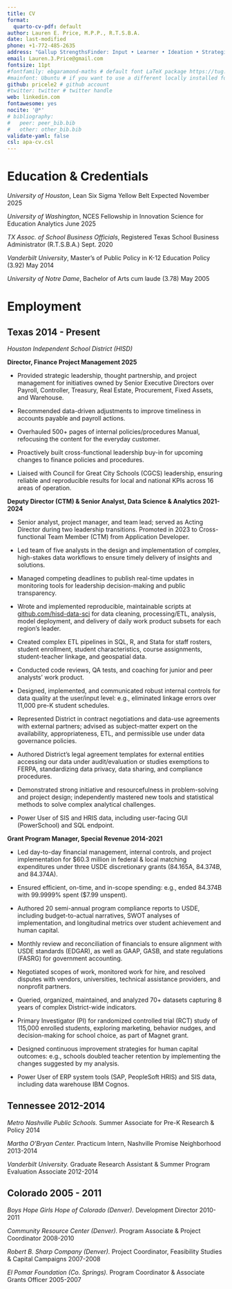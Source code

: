 ```yaml
---
title: CV
format:
  quarto-cv-pdf: default
author: Lauren E. Price, M.P.P., R.T.S.B.A.
date: last-modified
phone: +1-772-485-2635
address: "Gallup StrengthsFinder: Input • Learner • Ideation • Strategic • Intellection"
email: Lauren.3.Price@gmail.com
fontsize: 11pt
#fontfamily: ebgaramond-maths # default font LaTeX package https://tug.org/FontCatalogue/about.html
#mainfont: Ubuntu # if you want to use a different locally installed font
github: pricele2 # github account
#twitter: twitter # twitter handle
web: linkedin.com 
fontawesome: yes
nocite: '@*'
# bibliography: 
#   peer: peer_bib.bib
#   other: other_bib.bib
validate-yaml: false
csl: apa-cv.csl
---
```


# Education & Credentials
*University of Houston*, Lean Six Sigma Yellow Belt  \hfill Expected November 2025 

*University of Washington*, NCES Fellowship in Innovation Science for Education Analytics  \hfill June 2025

*TX Assoc. of School Business Officials*, Registered Texas School Business Administrator (R.T.S.B.A.) \hfill Sept. 2020

*Vanderbilt University*, Master's of Public Policy in K-12 Education Policy (3.92) \hfill May 2014

*University of Notre Dame*, Bachelor of Arts cum laude (3.78) \hfill May 2005

# Employment

## **Texas \hfill 2014 - Present**

*Houston Independent School District (HISD)* 

**Director, Finance Project Management \hfill 2025 **

- Provided strategic leadership, thought partnership, and project management for initiatives owned by Senior Executive Directors over Payroll, Controller, Treasury, Real Estate, Procurement, Fixed Assets, and Warehouse.

- Recommended data-driven adjustments to improve timeliness in accounts payable and payroll actions.

- Overhauled 500+ pages of internal policies/procedures Manual, refocusing the content for the everyday customer. 

- Proactively built cross-functional leadership buy-in for upcoming changes to finance policies and procedures. 

- Liaised with Council for Great City Schools (CGCS) leadership, ensuring reliable and reproducible results for local and national KPIs across 16 areas of operation.

**Deputy Director (CTM) & Senior Analyst, Data Science & Analytics \hfill 2021-2024 **

- Senior analyst, project manager, and team lead; served as Acting Director during two leadership transitions. Promoted in 2023 to Cross-functional Team Member (CTM) from Application Developer. 

- Led team of five analysts in the design and implementation of complex, high-stakes data workflows to ensure timely delivery of insights and solutions. 

- Managed competing deadlines to publish real-time updates in monitoring tools for leadership decision-making and public transparency.

- Wrote and implemented reproducible, maintainable scripts at [github.com/hisd-data-sci](https://github.com/hisd-data-sci) for data cleaning, processing/ETL, analysis, model deployment, and delivery of daily work product subsets for each region's leader.

- Created complex ETL pipelines in SQL, R, and Stata for staff rosters, student enrollment, student characteristics, course assignments, student-teacher linkage, and geospatial data.

- Conducted code reviews, QA tests, and coaching for junior and peer analysts’ work product.

- Designed, implemented, and communicated robust internal controls for data quality at the user/input level: e.g., eliminated linkage errors over 11,000 pre-K student schedules.

- Represented District in contract negotiations and data-use agreements with external partners; advised as subject-matter expert on the availability, appropriateness, ETL, and permissible use under data governance policies.

- Authored District's legal agreement templates for external entities accessing our data under audit/evaluation or studies exemptions to FERPA, standardizing data privacy, data sharing, and compliance procedures.

- Demonstrated strong initiative and resourcefulness in problem-solving and project design; independently mastered new tools and statistical methods to solve complex analytical challenges.

- Power User of SIS and HRIS data, including user-facing GUI (PowerSchool) and SQL endpoint.

**Grant Program Manager, Special Revenue \hfill 2014-2021**

- Led day-to-day financial management, internal controls, and project implementation for $60.3 million in federal & local matching expenditures under three USDE discretionary grants (84.165A, 84.374B, and 84.374A).

- Ensured efficient, on-time, and in-scope spending: e.g., ended 84.374B with 99.9999% spent ($7.99 unspent).

- Authored 20 semi-annual program compliance reports to USDE, including budget-to-actual narratives, SWOT analyses of implementation, and longitudinal metrics over student achievement and human capital.

- Monthly review and reconciliation of financials to ensure alignment with USDE standards (EDGAR), as well as GAAP, GASB, and state regulations (FASRG) for government accounting.

- Negotiated scopes of work, monitored work for hire, and resolved disputes with vendors, universities, technical assistance providers, and nonprofit partners. 

- Queried, organized, maintained, and analyzed 70+ datasets capturing 8 years of complex District-wide indicators.

- Primary Investigator (PI) for randomized controlled trial (RCT) study of 115,000 enrolled students, exploring marketing, behavior nudges, and decision-making for school choice, as part of Magnet grant. 

- Designed continuous improvement strategies for human capital outcomes: e.g., schools doubled teacher retention by implementing the changes suggested by my analysis.

- Power User of ERP system tools (SAP, PeopleSoft HRIS) and SIS data, including data warehouse IBM Cognos.

## **Tennessee \hfill 2012-2014**

*Metro Nashville Public Schools.* Summer Associate for Pre-K Research & Policy \hfill 2014

<!-- - Policy research, forecasting, and strategy recommendations for the expansion of access to pre-kindergarten across Metro Nashville and Davidson County. -->

*Martha O'Bryan Center.* Practicum Intern, Nashville Promise Neighborhood \hfill 2013-2014

<!-- - Volunteer professional placement, focused on children and families served by center. -->

*Vanderbilt University.* Graduate Research Assistant & Summer Program Evaluation Associate \hfill 2012-2014

<!-- - Multiple research and professional projects and roles, outlined in detail [online](https://www.linkedin.com/in/lauren-e-price-mpp/details/projects/) -->

## **Colorado \hfill 2005 - 2011**
*Boys Hope Girls Hope of Colorado (Denver).* Development Director \hfill 2010-2011

<!-- - Planned and implemented a diversified fund development program. -->

<!-- - Exceeded by 14% our goal for year-end direct mail campaign.  -->

<!-- - Executed successful special event fundraiser that netted 29% over previous year. -->

<!-- - Wrote logic model articulating the organization's youth development programming, integrating social science research on risk factors for dropout and juvenile delinquency.  -->

*Community Resource Center (Denver).* Program Associate & Project Coordinator \hfill 2008-2010

<!-- - Project-managed the creation of the Colorado Common Grant Report, coordinating 60+ individuals across the state through seven working committees over ten months.  -->

<!-- - Raised and managed annual budget of $155,000 from 13 foundation funders and multiple earned-revenue sources. -->

<!-- - Managed internal team of 3 plus a half-dozen part-time contractors.  -->

<!-- - Promoted with title bump in 2010 to run the Rural Philanthropy Days program, the organization's signature event.  -->

*Robert B. Sharp Company (Denver).* Project Coordinator, Feasibility Studies \& Capital Campaigns \hfill 2007-2008

<!-- - Implemented project management systems to support feasibility studies on $410 million in client projects. -->

<!-- - Conducted extensive OSINT profiling on individuals, foundations, government entities, and other private funding sources for nonprofit clients across a wide variety of causes. -->

<!-- - Wrote and managed client grants for annual fund, capital, and capacity building needs. -->

<!-- - Drafted mixed-method findings for senior leadership's strategy recommendations. -->

*El Pomar Foundation (Co. Springs).* Program Coordinator & Associate Grants Officer \hfill 2005-2007

<!-- - Reviewed grant proposals totaling $870,000, evaluating applicants' impact and financial sustainability. -->

<!-- - Managed Foundation’s community relations and program operations within five-county region around Durango, Colorado – a population of approximately 90,000. -->

<!-- - Staffed and educated grant making council of nine high-profile community leaders on the pressing social and economic issues affecting the region, thereby facilitating $216,000 of their grants. -->

<!-- - In this two-year program, Fellows work full-time for the Foundation, spending their time supporting programs and grant making work while participating in a comprehensive professional development curriculum. -->
